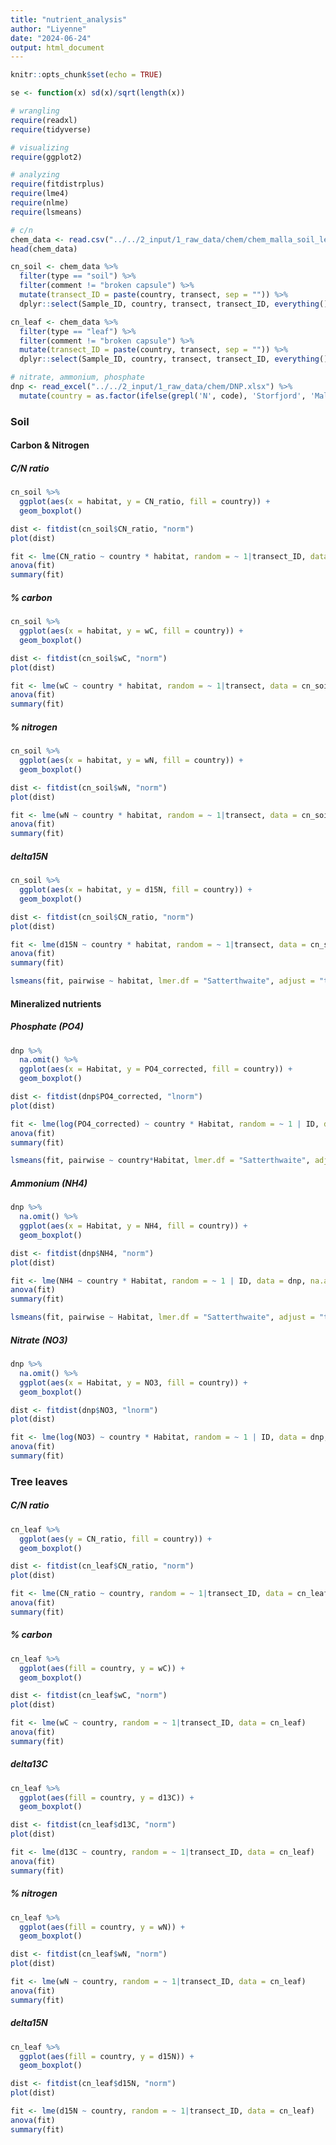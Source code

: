 ```yaml
---
title: "nutrient_analysis"
author: "Liyenne"
date: "2024-06-24"
output: html_document
---
```


```r
knitr::opts_chunk$set(echo = TRUE)
```

```r
se <- function(x) sd(x)/sqrt(length(x))

# wrangling
require(readxl)
require(tidyverse)

# visualizing
require(ggplot2)

# analyzing
require(fitdistrplus)
require(lme4)
require(nlme)
require(lsmeans)
```

```r
# c/n
chem_data <- read.csv("../../2_input/1_raw_data/chem/chem_malla_soil_leaves.csv")
head(chem_data)

cn_soil <- chem_data %>% 
  filter(type == "soil") %>% 
  filter(comment != "broken capsule") %>% 
  mutate(transect_ID = paste(country, transect, sep = "")) %>% 
  dplyr::select(Sample_ID, country, transect, transect_ID, everything())

cn_leaf <- chem_data %>% 
  filter(type == "leaf") %>% 
  filter(comment != "broken capsule") %>% 
  mutate(transect_ID = paste(country, transect, sep = "")) %>% 
  dplyr::select(Sample_ID, country, transect, transect_ID, everything())

# nitrate, ammonium, phosphate
dnp <- read_excel("../../2_input/1_raw_data/chem/DNP.xlsx") %>% 
  mutate(country = as.factor(ifelse(grepl('N', code), 'Storfjord', 'Malla')))
```

### Soil 
#### Carbon & Nitrogen
##### C/N ratio
```r
cn_soil %>% 
  ggplot(aes(x = habitat, y = CN_ratio, fill = country)) +
  geom_boxplot()
```

```r
dist <- fitdist(cn_soil$CN_ratio, "norm")
plot(dist)

fit <- lme(CN_ratio ~ country * habitat, random = ~ 1|transect_ID, data = cn_soil)
anova(fit)
summary(fit)
```

##### % carbon
```r
cn_soil %>% 
  ggplot(aes(x = habitat, y = wC, fill = country)) +
  geom_boxplot()
```

```r
dist <- fitdist(cn_soil$wC, "norm")
plot(dist)

fit <- lme(wC ~ country * habitat, random = ~ 1|transect, data = cn_soil)
anova(fit)
summary(fit)
```

##### % nitrogen
```r
cn_soil %>% 
  ggplot(aes(x = habitat, y = wN, fill = country)) +
  geom_boxplot()
```

```r
dist <- fitdist(cn_soil$wN, "norm")
plot(dist)

fit <- lme(wN ~ country * habitat, random = ~ 1|transect, data = cn_soil)
anova(fit)
summary(fit)
```

##### delta15N
```r
cn_soil %>% 
  ggplot(aes(x = habitat, y = d15N, fill = country)) +
  geom_boxplot() 
```

```r
dist <- fitdist(cn_soil$CN_ratio, "norm")
plot(dist)

fit <- lme(d15N ~ country * habitat, random = ~ 1|transect, data = cn_soil)
anova(fit)
summary(fit)
```

```r
lsmeans(fit, pairwise ~ habitat, lmer.df = "Satterthwaite", adjust = "tukey")$contrasts
```

#### Mineralized nutrients
##### Phosphate (PO4)
```r
dnp %>% 
  na.omit() %>% 
  ggplot(aes(x = Habitat, y = PO4_corrected, fill = country)) +
  geom_boxplot() 
```

```r
dist <- fitdist(dnp$PO4_corrected, "lnorm")
plot(dist)

fit <- lme(log(PO4_corrected) ~ country * Habitat, random = ~ 1 | ID, data = dnp, na.action = na.omit) 
anova(fit)
summary(fit)
```

```r
lsmeans(fit, pairwise ~ country*Habitat, lmer.df = "Satterthwaite", adjust = "tukey")$contrasts
```

##### Ammonium (NH4)
```r
dnp %>% 
  na.omit() %>% 
  ggplot(aes(x = Habitat, y = NH4, fill = country)) +
  geom_boxplot()
```

```r
dist <- fitdist(dnp$NH4, "norm")
plot(dist)

fit <- lme(NH4 ~ country * Habitat, random = ~ 1 | ID, data = dnp, na.action = na.omit) 
anova(fit)
summary(fit)
```

```r
lsmeans(fit, pairwise ~ Habitat, lmer.df = "Satterthwaite", adjust = "tukey")$contrasts
```

##### Nitrate (NO3)
```r
dnp %>% 
  na.omit() %>% 
  ggplot(aes(x = Habitat, y = NO3, fill = country)) +
  geom_boxplot()
```

```r
dist <- fitdist(dnp$NO3, "lnorm")
plot(dist)

fit <- lme(log(NO3) ~ country * Habitat, random = ~ 1 | ID, data = dnp, na.action = na.omit) 
anova(fit)
summary(fit)
```

### Tree leaves
##### C/N ratio
```r
cn_leaf %>% 
  ggplot(aes(y = CN_ratio, fill = country)) +
  geom_boxplot()
```

```r
dist <- fitdist(cn_leaf$CN_ratio, "norm")
plot(dist)

fit <- lme(CN_ratio ~ country, random = ~ 1|transect_ID, data = cn_leaf)
anova(fit)
summary(fit)
```
##### % carbon
```r
cn_leaf %>% 
  ggplot(aes(fill = country, y = wC)) +
  geom_boxplot()
```

```r
dist <- fitdist(cn_leaf$wC, "norm")
plot(dist)

fit <- lme(wC ~ country, random = ~ 1|transect_ID, data = cn_leaf)
anova(fit)
summary(fit)
```

##### delta13C
```r
cn_leaf %>% 
  ggplot(aes(fill = country, y = d13C)) +
  geom_boxplot()
```

```r
dist <- fitdist(cn_leaf$d13C, "norm")
plot(dist)

fit <- lme(d13C ~ country, random = ~ 1|transect_ID, data = cn_leaf)
anova(fit)
summary(fit)
```

##### % nitrogen
```r
cn_leaf %>% 
  ggplot(aes(fill = country, y = wN)) +
  geom_boxplot()
```

```r
dist <- fitdist(cn_leaf$wN, "norm")
plot(dist)

fit <- lme(wN ~ country, random = ~ 1|transect_ID, data = cn_leaf)
anova(fit)
summary(fit)
```

##### delta15N
```r
cn_leaf %>% 
  ggplot(aes(fill = country, y = d15N)) +
  geom_boxplot()
```

```r
dist <- fitdist(cn_leaf$d15N, "norm")
plot(dist)

fit <- lme(d15N ~ country, random = ~ 1|transect_ID, data = cn_leaf)
anova(fit)
summary(fit)
```

